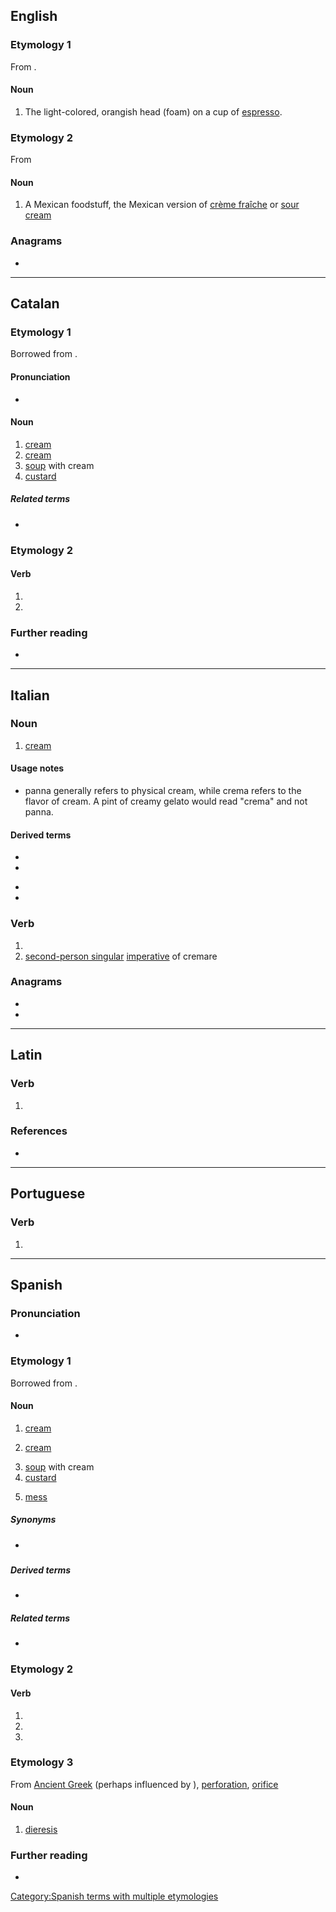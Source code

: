 {{also|Crema|cremá|créma|cremà}}
==English==

===Etymology 1===
From {{etyl|it|en}}.

====Noun====
{{en-noun|?}}

# The light-colored, orangish head (foam) on a cup of [[espresso]].

===Etymology 2===
From {{etyl|es|en}}

====Noun====
{{en-noun|-}}

# A Mexican foodstuff, the Mexican version of [[crème fraîche]] or [[sour cream]]

===Anagrams===
* {{anagrams|en|Carme|McRae|crame|cream|macer|recam}}

----

==Catalan==

===Etymology 1===
Borrowed from {{bor|ca|fr|crème}}.

====Pronunciation====
* {{ca-IPA|é}}

====Noun====
{{ca-noun|f}}

# [[cream]] {{gloss|fat part of milk}}
# [[cream]] {{gloss|skin product}}
# [[soup]] with cream
# [[custard]]

=====Related terms=====
* {{l|ca|crem}}

===Etymology 2===
{{nonlemma}}

====Verb====
{{head|ca|verb form}}

# {{ca-verb form of|p=3|n=sg|t=pres|m=ind|cremar}}
# {{ca-verb form of|p=2|n=sg|m=impr|cremar}}

===Further reading===
* {{R:IEC2}}

----

==Italian==

===Noun===
{{it-noun|f}}

# [[cream]]

====Usage notes====
* panna generally refers to physical cream, while crema refers to the flavor of cream. A pint of creamy gelato would read "crema" and not panna.

====Derived terms====
{{der-top}}
* {{l|it|crema solare}}
* {{l|it|cremino}}
{{der-mid}}
* {{l|it|cremoso}}
* {{l|it|scremare}}
{{der-bottom}}

===Verb===
{{head|it|verb form}}

# {{inflection of|cremare||3|s|pres|lang=it}}
# [[second-person singular]] [[imperative]] of cremare

===Anagrams===
* {{l|it|carme}}
* {{l|it|marce}}

----

==Latin==

===Verb===
{{la-verb-form|cremā}}

# {{inflection of|cremō||2|s|pres|actv|impr|lang=la}}

===References===
* {{R:du Cange}}

----

==Portuguese==

===Verb===
{{head|pt|verb form}}

# {{pt-verb-form-of|cremar}}

----

==Spanish==

===Pronunciation===
* {{es-IPA}}

===Etymology 1===
Borrowed from {{bor|es|fr|crème}}.

====Noun====
{{es-noun|f}}

# [[cream]] {{gloss|cosmetic product}}
# {{lb|es|Latin America}} [[cream]] {{gloss|dairy product}}
# [[soup]] with cream
# [[custard]]
# {{lb|es|Latin America|colloquial}} [[mess]] {{gloss|disorder}}

=====Synonyms=====
* {{sense|dairy product}} {{l|es|nata}} {{qualifier|Spain}}

=====Derived terms=====
* {{l|es|crema cortada}}

=====Related terms=====
* {{l|es|cremoso}}

===Etymology 2===
{{nonlemma}}

====Verb====
{{head|es|verb form}}

# {{es-verb form of|ending=ar|mood=imperative|sense=affirmative|pers=2|formal=no|number=singular|cremar}}
# {{es-verb form of|ending=ar|mood=indicative|tense=present|pers=2|formal=yes|number=singular|cremar}}
# {{es-verb form of|ending=ar|mood=indicative|tense=present|pers=3|number=singular|cremar}}

===Etymology 3===
From [[Ancient Greek]] {{m|grc|τρῆμα}} (perhaps influenced by {{m|es|crema}}), [[perforation]], [[orifice]]

====Noun====
{{es-noun|f}}

# {{lb|es|rare}} [[dieresis]]

===Further reading===
* {{R:DRAE 2001}}

[[Category:Spanish terms with multiple etymologies]]